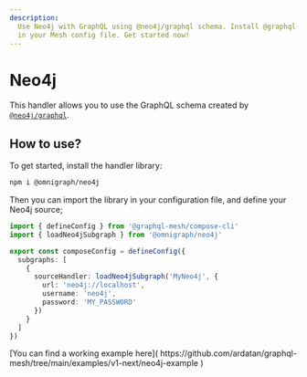 ```yaml
---
description:
  Use Neo4j with GraphQL using @neo4j/graphql schema. Install @graphql-mesh/neo4j to use it directly
  in your Mesh config file. Get started now!
---
```



# Neo4j

This handler allows you to use the GraphQL schema created by
[`@neo4j/graphql`](https://github.com/neo4j/graphql).

## How to use?

To get started, install the handler library:

```sh npm2yarn
npm i @omnigraph/neo4j
```

Then you can import the library in your configuration file, and define your Neo4j source;

```ts filename="mesh.config.ts" {2,7-9}
import { defineConfig } from '@graphql-mesh/compose-cli'
import { loadNeo4jSubgraph } from '@omnigraph/neo4j'

export const composeConfig = defineConfig({
  subgraphs: [
    {
      sourceHandler: loadNeo4jSubgraph('MyNeo4j', {
        url: 'neo4j://localhost',
        username: 'neo4j',
        password: 'MY_PASSWORD'
      })
    }
  ]
})
```

<Callout>
  [You can find a working example here](
  https://github.com/ardatan/graphql-mesh/tree/main/examples/v1-next/neo4j-example )
</Callout>
